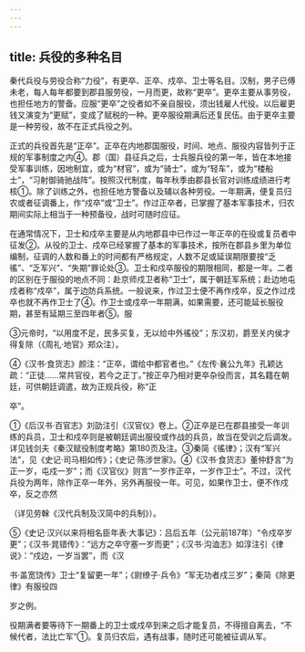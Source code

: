 ```yaml
---
---
---
```

title: 兵役的多种名目
---



秦代兵役与劳役合称“力役”，有更卒、正卒、戍卒、卫士等名目。汉制，男子已傅未老，每人每年都要到郡县服劳役，一月而更，故称“更卒”。更卒主要从事劳役，也担任地方的警备。应服“更卒”之役者如不亲自服役，须出钱雇人代役。以后雇更钱又演变为“更赋”，变成了赋税的一种。更卒服役期满后还复民伍。由于更卒主要是一种劳役，故不在正式兵役之列。

正式的兵役首先是“正卒”。正卒在内地郡国服役，时间、地点、服役内容皆列于正规的军事制度之内④。郡（国）县征兵之后，士兵服兵役的第一年，皆在本地接受军事训练，因地制宜，或为“材官”，或为“骑士”，或为“轻车”，或为“楼船士”，“习射御骑驰战阵”。按照汉代制度，每年秋季由郡县长官对训练成绩进行考核①。除了训练之外，也担任地方警备以及辅以各种劳役。一年期满，便复员归农或者征调番上，作“戍卒”或“卫士”。作过正卒者，已掌握了基本军事技术，归农期间实际上相当于一种预备役，战时可随时应征。

在通常情况下，卫士和戍卒主要是从内地郡县中已作过一年正卒的在役或复员者中征发②。从役的卫士、戍卒已经掌握了基本的军事技术，按所在郡县乡里为单位编制，征调的人数和番上的时间都有严格规定，人数不足或延误期限要按“乏徭”、“乏军兴”、“失期”罪论处③。卫士和戍卒服役的期限相同，都是一年。二者的区别在于服役的地点不同：赴京师戍卫者称“卫士”，属于朝廷军系统；赴边地屯戍者称“戍卒”，属于边防兵系统。一般说来，作过卫士便不再作戍卒，反之作过戍卒也就不再作卫士了④。作卫士或戍卒一年期满，如果需要，还可能延长服役期，甚至有延期三至四年者⑤。服

③元帝时，“以用度不足，民多买复，无以给中外徭役”；东汉初，爵至关内侯才得复除（《周礼·地官》郑众注）。

④《汉书·食货志》颜注：“正卒，谓给中都官者也。”《左传·襄公九年》孔颖达疏：“正徒……常共官役，若今之正丁。”按正卒乃相对更卒杂役而言，其名籍在朝廷，可供朝廷调遣，故为正规兵役，称“正

卒”。

①《后汉书·百官志》刘劭注引《汉官仪》卷上。②正卒是已在郡县接受一年训练的兵员，卫士和戍卒则是被朝廷调出服役或作战的兵员，故当在受训之后调发。详见钱剑夫《秦汉赋役制度考略》第180页及注。③秦简《徭律》；汉有“军兴法”，见《史记·司马相如传》；《史记·陈涉世家》。④《汉书·食货志》董仲舒言“为正一岁，屯戍一岁”；而《汉官仪》则言“一岁作正卒，一岁作卫士”。不过，汉代兵役为两年，除作正卒一年外，另外再服役一年。可见，如果作卫士，便不作戍卒，反之亦然

（详见劳榦《汉代兵制及汉简中的兵制》）。

⑤《史记·汉兴以来将相名臣年表·大事记》：吕后五年（公元前187年）“令戍卒岁更”；《汉书·晁错传》：“远方之卒守塞一岁而更”；《汉书·沟洫志》如淳注引《律说》：“戍边，一岁当罢”，而《汉

书·盖宽饶传》卫士“复留更一年”；《尉缭子·兵令》“军无功者戍三岁”；秦简《除更律》有服役四

岁之例。

役期满者要等待下一期番上的卫士或戍卒到来之后才能复员，不得擅自离去，“不候代者，法比亡军”①。复员归农后，遇有战事，随时还可能被征调从军。